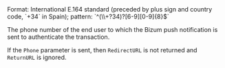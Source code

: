 <ParamField body="Phone" type="string">
Format: International E.164 standard (preceded by plus sign and country code, `+34` in Spain); pattern: `^(\\+?34)?[6-9][0-9]{8}$`

The phone number of the end user to which the Bizum push notification is sent to authenticate the transaction.

If the `Phone` parameter is sent, then `RedirectURL` is not returned and `ReturnURL` is ignored.
</ParamField>